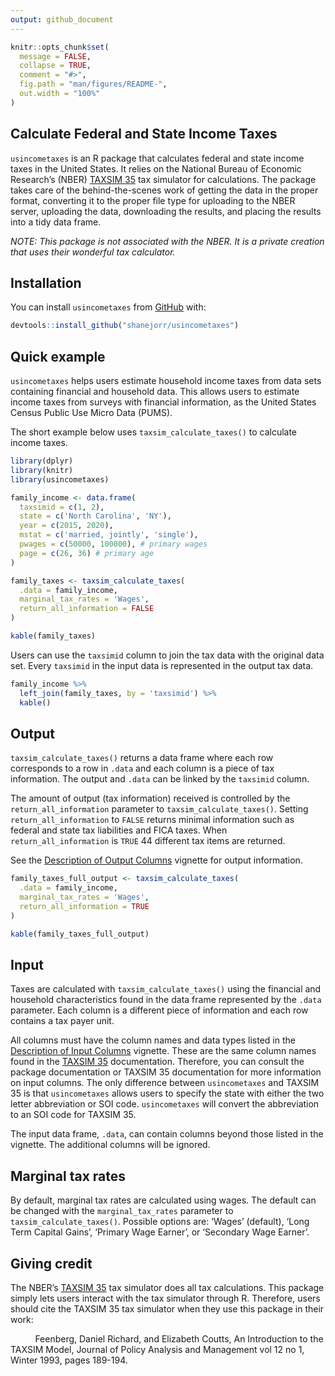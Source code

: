 ```yaml
---
output: github_document
---
```


<!-- README.md is generated from README.Rmd. Please edit that file -->

```r
knitr::opts_chunk$set(
  message = FALSE,
  collapse = TRUE,
  comment = "#>",
  fig.path = "man/figures/README-",
  out.width = "100%"
)
```

<!-- badges: start -->
<!-- badges: end -->

## Calculate Federal and State Income Taxes

`usincometaxes` is an R package that calculates federal and state income taxes in the United States.
It relies on the National Bureau of Economic Research's (NBER) [TAXSIM 35](http://taxsim.nber.org/taxsim35/) 
tax simulator for calculations. The package takes care of the behind-the-scenes work of getting the 
data in the proper format, converting it to the proper file type for uploading to the NBER server, 
uploading the data, downloading the results, and placing the results into a tidy data frame.

*NOTE: This package is not associated with the NBER. It is a private creation that uses their wonderful tax calculator.*

## Installation

You can install `usincometaxes` from [GitHub](https://github.com/shanejorr/usincometaxes) with:

```r
devtools::install_github("shanejorr/usincometaxes")
```

## Quick example

`usincometaxes` helps users estimate household income taxes from data sets containing financial and household data. This allows users to estimate income taxes from surveys with financial information, as the United States Census Public Use Micro Data (PUMS).

The short example below uses `taxsim_calculate_taxes()` to calculate income taxes.

```r
library(dplyr)
library(knitr)
library(usincometaxes)

family_income <- data.frame(
  taxsimid = c(1, 2),
  state = c('North Carolina', 'NY'),
  year = c(2015, 2020),
  mstat = c('married, jointly', 'single'),
  pwages = c(50000, 100000), # primary wages
  page = c(26, 36) # primary age
)

family_taxes <- taxsim_calculate_taxes(
  .data = family_income,
  marginal_tax_rates = 'Wages',
  return_all_information = FALSE
)
```

```r
kable(family_taxes)
```

Users can use the `taxsimid` column to join the tax data with the original data set. Every `taxsimid` in
the input data is represented in the output tax data.

```r
family_income %>%
  left_join(family_taxes, by = 'taxsimid') %>%
  kable()
```

## Output

`taxsim_calculate_taxes()` returns a data frame where each row corresponds to a row in `.data` and
each column is a piece of tax information. The output and `.data` can be linked by the `taxsimid` column.

The amount of output (tax information) received is controlled by the `return_all_information` parameter 
to `taxsim_calculate_taxes()`. Setting `return_all_information` to `FALSE` returns minimal information such as 
federal and state tax liabilities and FICA taxes. When `return_all_information` is `TRUE` 44 different tax 
items are returned.

See the [Description of Output Columns](https://www.shaneorr.io/r/usincometaxes/articles/taxsim-output.html) vignette for output information.

```r
family_taxes_full_output <- taxsim_calculate_taxes(
  .data = family_income,
  marginal_tax_rates = 'Wages',
  return_all_information = TRUE
)

kable(family_taxes_full_output)
```

## Input

Taxes are calculated with `taxsim_calculate_taxes()` using the financial and household characteristics 
found in the data frame represented by the `.data` parameter. Each column is a different piece of information
and each row contains a tax payer unit.

All columns must have the column names and data types listed in the 
[Description of Input Columns](https://www.shaneorr.io/r/usincometaxes/articles/taxsim-input.html) vignette. 
These are the same column names found in the [TAXSIM 35](http://taxsim.nber.org/taxsim35/) documentation.
Therefore, you can consult the package documentation or TAXSIM 35 documentation for more information on input columns.
The only difference between `usincometaxes` and TAXSIM 35 is that `usincometaxes` allows users to specify the state
with either the two letter abbreviation or SOI code. `usincometaxes` will convert the abbreviation to an SOI code for TAXSIM 35.

The input data frame, `.data`, can contain columns beyond those listed in the vignette. The additional columns will be ignored.

## Marginal tax rates

By default, marginal tax rates are calculated using wages. The default can be changed with the `marginal_tax_rates` parameter to `taxsim_calculate_taxes()`. Possible options are: 'Wages' (default), 'Long Term Capital Gains', 'Primary Wage Earner', or 'Secondary Wage Earner'.

## Giving credit

The NBER's [TAXSIM 35](http://taxsim.nber.org/taxsim35/) tax simulator does all tax calculations. 
This package simply lets users interact with the tax simulator through R. Therefore, users should 
cite the TAXSIM 35 tax simulator when they use this package in their work:

|           Feenberg, Daniel Richard, and Elizabeth Coutts, An Introduction to the TAXSIM Model, Journal of Policy Analysis and Management vol 12 no 1, Winter 1993, pages 189-194.
